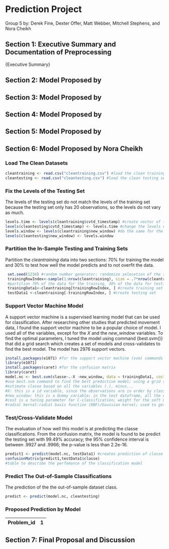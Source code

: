 # Prediction Project
Group 5
by: Derek Fine, Dexter Offer, Matt Webber, Mitchell Stephens, and Nora Cheikh

## Section 1: Executive Summary and Documentation of Preprocessing
{Executive Summary}

## Section 2: Model Proposed by

## Section 3: Model Proposed by

## Section 4: Model Proposed by

## Section 5: Model Proposed by 

## Section 6: Model Proposed by Nora Cheikh
### Load The Clean Datasets
```r
cleantraining <- read.csv("cleantraining.csv") #load the clean training set
cleantesting <- read.csv("cleantesting.csv") #load the clean testing set
```
### Fix the Levels of the Testing Set
The levels of the testing set do not match the levels of the training set because the testing set only has 20 observations, so the levels do not vary as much.
```r
levels.time <- levels(cleantraining$cvtd_timestamp) #create vector of the levels of the cvtd_timestamp
levels(cleantesting$cvtd_timestamp) <- levels.time #change the levels of cvtd_timestamp in the testing set to match the training set
levels.window <- levels(cleantraining$new_window) #do the same for the new_window variable
levels(cleantesting$new_window) <- levels.window
```
### Partition the In-Sample Testing and Training Sets
Partition the *cleantraining* data into two sections: 70% for training the model and 30% to test how well the model predicts and to not overfit the data.
```r
 set.seed(1234) #random number generator; randomize selecetion of the sample subsets
 trainingRowIndex<-sample(1:nrow(cleantraining), size = .7*nrow(cleantraining)) 
 #partition 70% of the data for the training, 30% of the data for testing
 trainingData1<-cleantraining[trainingRowIndex, ] #create training set
 testData1 <-cleantraining[-trainingRowIndex, ] #create testing set
```
### Support Vector Machine Model
A support vector machine is a supervised learning model that can be used for classification. After researching other studies that predicted movement data, I found the support vector machine to be a popular choice of model. I used all of the variables, except for the *X* and the *new_window* variables. To find the optimal parameters, I tuned the model using command {best.svm()} that did a grid search which creates a set of models and cross-validates to find the best model. The model has 2976 support vectors.
```r
install.packages(e1071) #for the support vector machine (svm) commands 
library(e1071)
install.packages(caret) #for the confusion matrix
library(caret)
model.nc <- best.svm(classe~.-X -new_window, data = trainingData1, cost = 2^(2:8),  kernel = "radial")
#use best.svm command to find the best predictive model; using a grid search over the parameter ranges
#estimate classe based on all the variables (.), minus...
#X: this is a id variable, since the observations are in order by class, it would memorize with this variable
#new_window: this is a dummy variable; in the test dataframe, all the observations are "no", so it is not informative
#cost is a tuning parameter for C-classification; weight for the soft margin
#radial kernal:radial basis function (RBF)/Gaussian kernel; used to get the best predictive performance
```

### Test/Cross-Validate Model
The evaluation of how well this model is at predicting the classe classifications. From the confusion matrix, the model is found to be predict the testing set with 99.49% accuracy; the 95% confidence interval is between .9927 and .9966; the p-value is less than 2.2e-16.
```r
predict1 <- predict(model.nc, testData1) #creates prediction of classe with the in-sample testing data
confusionMatrix(predict1,testData1$classe)
#table to describe the perfomance of the classification model
```
### Predict The Out-of-Sample Classifications
The prediction of the the out-of-sample dataset class.
```r
predict <- predict(model.nc, cleantesting)
```
### Proposed Prediction by Model
Problem_id | 1|2|3|4|5|6|7|8|9|10|11|12|13|14|15|16|17|18|19|20
----------|-----------


## Section 7: Final Proposal and Discussion 

